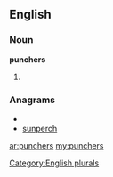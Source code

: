 ==English==

===Noun===
'''punchers'''

# {{plural of|[[puncher]]}}

===Anagrams===
* {{alphagram|cehnprsu}}
* [[sunperch#English|sunperch]]

[[Category:English plurals]]

[[ar:punchers]]
[[my:punchers]]